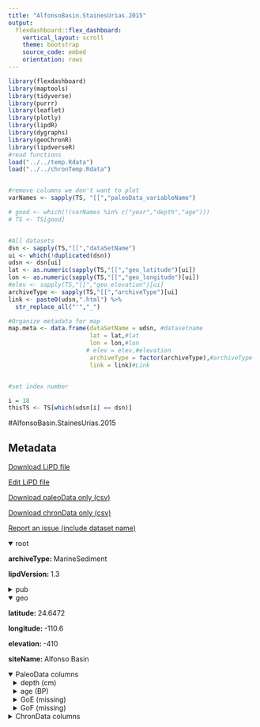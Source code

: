 ```yaml
---
title: "AlfonsoBasin.StainesUrias.2015"
output: 
  flexdashboard::flex_dashboard:
    vertical_layout: scroll
    theme: bootstrap
    source_code: embed
    orientation: rows
---
```


```r
library(flexdashboard)
library(maptools)
library(tidyverse)
library(purrr)
library(leaflet)
library(plotly)
library(lipdR)
library(dygraphs)
library(geoChronR)
library(lipdverseR)
#read functions
load("../../temp.Rdata")
load("../../chronTemp.Rdata")


#remove columns we don't want to plot
varNames <- sapply(TS, "[[","paleoData_variableName")

# good <- which(!(varNames %in% c("year","depth","age")))
# TS <- TS[good]


#All datasets
dsn <- sapply(TS,"[[","dataSetName")
ui <- which(!duplicated(dsn))
udsn <- dsn[ui]
lat <- as.numeric(sapply(TS,"[[","geo_latitude")[ui])
lon <- as.numeric(sapply(TS,"[[","geo_longitude")[ui])
#elev <- sapply(TS,"[[","geo_elevation")[ui]
archiveType <- sapply(TS,"[[","archiveType")[ui]
link <- paste0(udsn,".html") %>% 
  str_replace_all("'","_")

#Organize metadata for map
map.meta <- data.frame(dataSetName = udsn, #datasetname
                       lat = lat,#lat
                       lon = lon,#lon
                      # elev = elev,#elevation
                       archiveType = factor(archiveType),#archiveType
                       link = link)#Link


#set index number

i = 18
thisTS <- TS[which(udsn[i] == dsn)]
```
#AlfonsoBasin.StainesUrias.2015

Metadata {.sidebar}
-------------------------------------
[Download LiPD file](AlfonsoBasin.StainesUrias.2015.lpd)
            

[Edit LiPD file](http://lipd.net/playground?source=http://lipdverse.org/globalHolocene/0_25_5/AlfonsoBasin.StainesUrias.2015.lpd)
            

[Download paleoData only (csv)](AlfonsoBasin.StainesUrias.2015.csv)
            

[Download chronData only (csv)](AlfonsoBasin.StainesUrias.2015-chron.csv)
            

[Report an issue (include dataset name)](https://github.com/nickmckay/LiPDverse/issues)

<details open style="margin-left: 0px">
<summary>root</summary>
<p style="margin-left: 0px"><strong>archiveType: </strong>MarineSediment
<p style="margin-left: 0px"><strong>lipdVersion: </strong>1.3
</details>
<details>
<summary>pub</summary>
<details style="margin-left: 10px">
<summary>pub1</summary>
<p style="margin-left: 10px"><strong>author: </strong>list(list(name = "Staines-Urias, Francisca"), list(name = "Gonzalez-Yajimovich, Oscar"), list(name = "Beaufort, Luc"))
<p style="margin-left: 10px"><strong>journal: </strong>Quaternary Research
<p style="margin-left: 10px"><strong>volume: </strong>83
<p style="margin-left: 10px"><strong>pages: </strong>488-501
<p style="margin-left: 10px"><strong>title: </strong>Reconstruction of past climate variability and ENSO-like fluctuations in the southern Gulf of California (Alfonso Basin) since the last glacial maximum
</details>
<details style="margin-left: 10px">
<summary>pub2</summary>
<p style="margin-left: 10px"><strong>author: </strong>list(list(name = NA))
</details>
</details>
<details open style="margin-left: 0px">
<summary>geo</summary>
<p style="margin-left: 0px"><strong>latitude: </strong>24.6472
<p style="margin-left: 0px"><strong>longitude: </strong>-110.6
<p style="margin-left: 0px"><strong>elevation: </strong>-410
<p style="margin-left: 0px"><strong>siteName: </strong>Alfonso Basin
</details>
<details open>
<summary>PaleoData columns</summary>
<details style="margin-left: 10px">
<summary>depth (cm)</summary>
<p style="margin-left: 10px"><strong>TSid: </strong>WEB03149944
<p style="margin-left: 10px"><strong>variableName: </strong>depth
<p style="margin-left: 10px"><strong>units: </strong>cm
</details>
<details style="margin-left: 10px">
<summary>age (BP)</summary>
<p style="margin-left: 10px"><strong>TSid: </strong>WEB9d9d8539
<p style="margin-left: 10px"><strong>variableName: </strong>age
<p style="margin-left: 10px"><strong>units: </strong>BP
</details>
<details style="margin-left: 10px">
<summary>GoE (missing)</summary>
<p style="margin-left: 10px"><strong>TSid: </strong>WEB27f8103d
<p style="margin-left: 10px"><strong>variableName: </strong>GoE
<p style="margin-left: 10px"><strong>units: </strong>missing
<p style="margin-left: 10px"><strong>description: </strong>GoE values close to one would indicate La Nia-like conditions, while values closed to zero would imply strong El Nio-like conditions.
<p style="margin-left: 10px"><strong>useInGlobalTemperatureAnalysis: </strong>TRUE
<details>
<summary>interpretation</summary>
<details style="margin-left: 20px">
<summary>1</summary>
<p style="margin-left: 20px"><strong>direction: </strong>negative
<p style="margin-left: 20px"><strong>scope: </strong>climate
<p style="margin-left: 20px"><strong>seasonality: </strong>1 2 3 4 5 6 7 8 9 10 11 12
<p style="margin-left: 20px"><strong>variable: </strong>ENSO
</details>
</details>
</details>
<details style="margin-left: 10px">
<summary>GoF (missing)</summary>
<p style="margin-left: 10px"><strong>TSid: </strong>WEBb2f6d867
<p style="margin-left: 10px"><strong>variableName: </strong>GoF
<p style="margin-left: 10px"><strong>units: </strong>missing
<p style="margin-left: 10px"><strong>description: </strong>High GoF values indicate shallow nutricline, thus strong upwelling and reduced water column stratification, while low values indi- cate a deeper nutricline, weak upwelling and deep stratification
<p style="margin-left: 10px"><strong>useInGlobalTemperatureAnalysis: </strong>FALSE
<details>
<summary>interpretation</summary>
<details style="margin-left: 20px">
<summary>1</summary>
<p style="margin-left: 20px"><strong>direction: </strong>positive
<p style="margin-left: 20px"><strong>scope: </strong>climate
<p style="margin-left: 20px"><strong>seasonality: </strong>1 2 3 4 5 6 7 8 9 10 11 12
<p style="margin-left: 20px"><strong>variable: </strong>upwelling
</details>
</details>
</details>
<details>
<summary>ChronData columns</summary>
<details style="margin-left: 10px">
<summary>depth (cm)</summary>
<p style="margin-left: 10px"><strong>TSid: </strong>WEB2ec2542d
<p style="margin-left: 10px"><strong>variableName: </strong>depth
<p style="margin-left: 10px"><strong>units: </strong>cm
</details>
<details style="margin-left: 10px">
<summary>age (yrBP)</summary>
<p style="margin-left: 10px"><strong>TSid: </strong>WEB201b273c
<p style="margin-left: 10px"><strong>variableName: </strong>age
<p style="margin-left: 10px"><strong>units: </strong>yrBP
</details>
<details style="margin-left: 10px">
<summary>depth range (cm)</summary>
<p style="margin-left: 10px"><strong>TSid: </strong>WEBe56098f4
<p style="margin-left: 10px"><strong>variableName: </strong>depth range
<p style="margin-left: 10px"><strong>units: </strong>cm
</details>
<details style="margin-left: 10px">
<summary>error (yr)</summary>
<p style="margin-left: 10px"><strong>TSid: </strong>WEB42c53c24
<p style="margin-left: 10px"><strong>variableName: </strong>error
<p style="margin-left: 10px"><strong>units: </strong>yr
</details>
<details style="margin-left: 10px">
<summary>date type (NA)</summary>
<p style="margin-left: 10px"><strong>TSid: </strong>WEB5af65698
<p style="margin-left: 10px"><strong>variableName: </strong>date type
<p style="margin-left: 10px"><strong>units: </strong>NA
</details>
<details style="margin-left: 10px">
<summary>material (NA)</summary>
<p style="margin-left: 10px"><strong>TSid: </strong>WEBf1fee430
<p style="margin-left: 10px"><strong>variableName: </strong>material
<p style="margin-left: 10px"><strong>units: </strong>NA
</details>

Row {.tabset .tabset-fade}
-----------------------------------------------------------------------

### Sitemap

```r
  map.meta.split <- split(map.meta, map.meta$archiveType)


factpal <- colorFactor("Paired",map.meta$archiveType)
buff <- 15
l <- leaflet() %>% 
  addTiles() %>% 
  fitBounds(map.meta$lon[i]-buff,map.meta$lat[i]-buff,map.meta$lon[i]+buff,map.meta$lat[i]+buff)
  

  
  
names(map.meta.split) %>%
  purrr::walk( function(df) {
    l <<- l %>%
      addMarkers(data=map.meta.split[[df]],
                 lng=~lon, lat=~lat,
                 label=~as.character(archiveType),
                 popup=~paste(str_c('Dataset: <a href="',link,'">',dataSetName,'</a>'),
                                 # str_c("Elevation: ",elev),
                                  str_c("Archive Type: ",archiveType),
                                  sep = "<br>"),
                 group = df,
                 clusterOptions = markerClusterOptions(removeOutsideVisibleBounds = F),
                 labelOptions = labelOptions(noHide = F,
                                             direction = 'auto'))
  })

l %>%
  addLayersControl(position = "bottomleft",
    overlayGroups = names(map.meta.split),
    options = layersControlOptions(collapsed = FALSE,
                                   opacity = 0.8)
  )
```

### Search the LiPDverse (Beta! doesn't work well yet)
```r
#Add google search bar
htmltools::includeHTML("../../googleSearchChunk.html")
```


Row {.tabset .tabset-fade}
-----------------------------------------------------------------------

### GoE (missing)
```r
plotCol(thisTS,ind = 3)
```

### GoF (missing)
```r
plotCol(thisTS,ind = 4)
```

Row {.tabset .tabset-fade}
-----------------------------------------------------------------------

### depth (cm)
```r
plotCol(chronTS,ind = 1)
```

### age (yrBP)
```r
plotCol(chronTS,ind = 3)
```

### depth range (cm)
```r
plotCol(chronTS,ind = 2)
```

### error (yr)
```r
plotCol(chronTS,ind = 4)
```

### date type (NA)
```r
plotCol(chronTS,ind = 5)
```

### material (NA)
```r
plotCol(chronTS,ind = 6)
```

